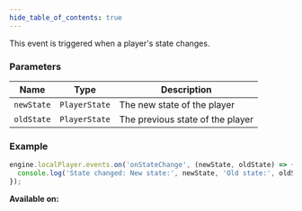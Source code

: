 ```yaml
---
hide_table_of_contents: true
---
```



This event is triggered when a player's state changes.

### Parameters

| Name       | Type          | Description                      |
| ---------- | ------------- | -------------------------------- |
| `newState` | `PlayerState` | The new state of the player      |
| `oldState` | `PlayerState` | The previous state of the player |

### Example

```js
engine.localPlayer.events.on('onStateChange', (newState, oldState) => {
  console.log('State changed: New state:', newState, 'Old state:', oldState);
});
```

**Available on:** <ClientTag />
